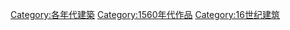 [[Category:各年代建築|Category:各年代建築]]
[[Category:1560年代作品|Category:1560年代作品]]
[[Category:16世纪建筑|Category:16世纪建筑]]
